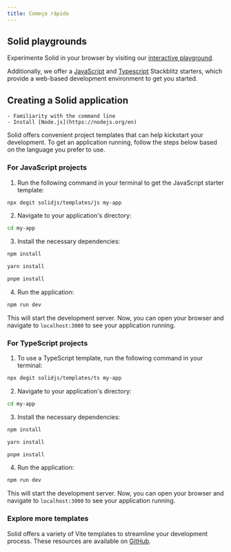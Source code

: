 ```yaml
---
title: Começo rápido
---
```


## Solid playgrounds

Experimente Solid in your browser by visiting our [interactive playground](https://playground.solidjs.com/).

Additionally, we offer a [JavaScript](https://stackblitz.com/github/solidjs/templates/tree/master/js) and [Typescript](https://stackblitz.com/github/solidjs/templates/tree/master/ts) Stackblitz starters, which provide a web-based development environment to get you started.

## Creating a Solid application

<Callout title="Prerequisites">

    - Familiarity with the command line
    - Install [Node.js](https://nodejs.org/en)

</Callout>

Solid offers convenient project templates that can help kickstart your development.
To get an application running, follow the steps below based on the language you prefer to use.

### For JavaScript projects

1. Run the following command in your terminal to get the JavaScript starter template:

```bash frame="none"
npx degit solidjs/templates/js my-app
```

2. Navigate to your application's directory:

```bash frame="none"
cd my-app
```

3. Install the necessary dependencies:

<TabsCodeBlocks>
<div id="npm">

```bash frame="none"
npm install
```

</div>
<div id="yarn">

```bash frame="none"
yarn install
```

</div>
<div id="pnpm">

```bash frame="none"
pnpm install
```

</div>
</TabsCodeBlocks>

4. Run the application:

```bash frame="none"
npm run dev
```

This will start the development server.
Now, you can open your browser and navigate to `localhost:3000` to see your application running.

### For TypeScript projects

1. To use a TypeScript template, run the following command in your terminal:

```bash frame="none"
npx degit solidjs/templates/ts my-app
```

2. Navigate to your application's directory:

```bash frame="none"
cd my-app
```

3. Install the necessary dependencies:

<TabsCodeBlocks>
<div id="npm">

```bash frame="none"
npm install
```

</div>
<div id="yarn">

```bash frame="none"
yarn install
```

</div>
<div id="pnpm">

```bash frame="none"
pnpm install
```

</div>
</TabsCodeBlocks>

4. Run the application:

```bash frame="none"
npm run dev
```

This will start the development server.
Now, you can open your browser and navigate to `localhost:3000` to see your application running.

### Explore more templates

Solid offers a variety of Vite templates to streamline your development process.
These resources are available on [GitHub](https://github.com/solidjs/templates).
